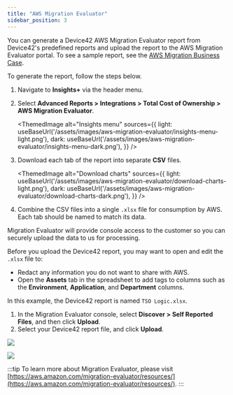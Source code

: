 ```yaml
---
title: "AWS Migration Evaluator"
sidebar_position: 3
---
```



You can generate a Device42 AWS Migration Evaluator report from Device42's predefined reports and upload the report to the AWS Migration Evaluator portal. To see a sample report, see the [AWS Migration Business Case](https://d1.awsstatic.com/asset-repository/tso-logic/MigrationEvaluator_TSOLogic_AWS_BusinessCaseSample.pdf).

To generate the report, follow the steps below.

1. Navigate to **Insights+** via the header menu.

2. Select **Advanced Reports > Integrations > Total Cost of Ownership > AWS Migration Evaluator**.

    <ThemedImage
    alt="Insights menu"
    sources={{
        light: useBaseUrl('/assets/images/aws-migration-evaluator/insights-menu-light.png'),
        dark: useBaseUrl('/assets/images/aws-migration-evaluator/insights-menu-dark.png'),
    }}
    />  

3. Download each tab of the report into separate **CSV** files.

    <ThemedImage
    alt="Download charts"
    sources={{
        light: useBaseUrl('/assets/images/aws-migration-evaluator/download-charts-light.png'),
        dark: useBaseUrl('/assets/images/aws-migration-evaluator/download-charts-dark.png'),
    }}
    />

4. Combine the CSV files into a single `.xlsx` file for consumption by AWS. Each tab should be named to match its data.

Migration Evaluator will provide console access to the customer so you can securely upload the data to us for processing.

Before you upload the Device42 report, you may want to open and edit the `.xlsx` file to:

- Redact any information you do not want to share with AWS.
- Open the **Assets** tab in the spreadsheet to add tags to columns such as the **Environment**, **Application**, and **Department** columns.

In this example, the Device42 report is named `TSO Logic.xlsx`.

1. In the Migration Evaluator console, select **Discover > Self Reported Files**, and then click **Upload**.
2. Select your Device42 report file, and click **Upload**.

![](/assets/images/WEB-504_AWS-D42-file-import-1.png)

![](/assets/images/WEB-504_AWS-D42-file-import-3.png)

:::tip
To learn more about Migration Evaluator, please visit [https://aws.amazon.com/migration-evaluator/resources/](https://aws.amazon.com/migration-evaluator/resources/).
:::
